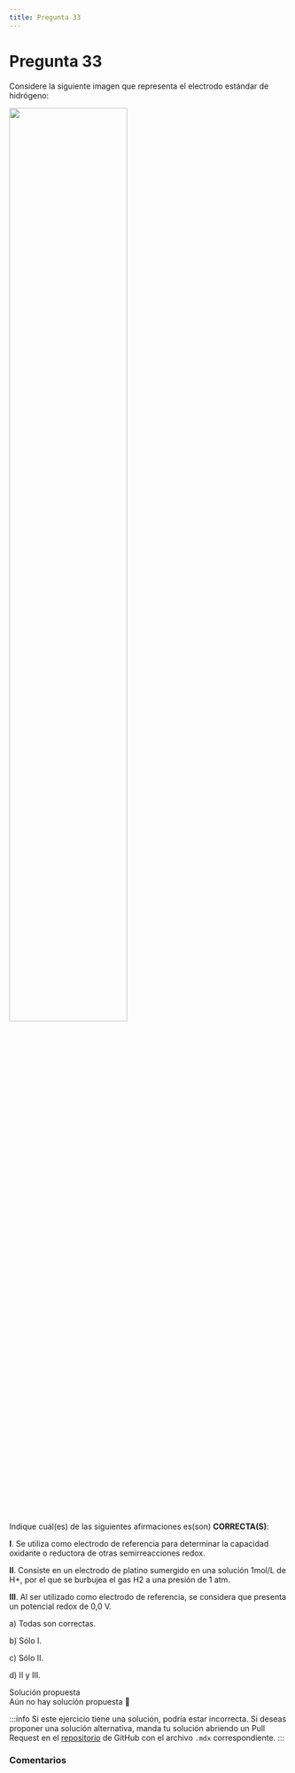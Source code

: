 ```yaml
---
title: Pregunta 33
---
```



# Pregunta 33

Considere la siguiente imagen que representa el electrodo estándar de hidrógeno:

<Image
  src="science/chemistry/exercises/2025-2/p33/image.png"
  width="65%"
/>

Indique cuál(es) de las siguientes afirmaciones es(son) **CORRECTA(S)**:

**I**. Se utiliza como electrodo de referencia para determinar la capacidad oxidante o reductora de
otras semirreacciones redox.

**II**. Consiste en un electrodo de platino sumergido en una solución 1mol/L de H+, por el que se
burbujea el gas H2 a una presión de 1 atm.

**III**. Al ser utilizado como electrodo de referencia, se considera que presenta un potencial redox de
0,0 V.

a) Todas son correctas.

b) Sólo I.

c) Sólo II.

d) II y III.

<MDXDetails>
<summary>Solución propuesta</summary>

<div className="exercise">
Aún no hay solución propuesta 🥲
</div>

:::info
Si este ejercicio tiene una solución, podría estar incorrecta. Si deseas proponer una solución alternativa, manda tu solución abriendo
un Pull Request en el [repositorio](https://github.com/crow-rojas/apuntes-fundamentals/pulls) de GitHub con el archivo
`.mdx` correspondiente.
:::

</MDXDetails>

### Comentarios

<Disqus
  url="https://crow-rojas.github.io/apuntes-fundamentals/docs/mathematics/calculus-1-2-3/exercises/2019-2/p01"
  identifier="docs/mathematics/calculus-1-2-3/exercises/2019-2/p01"
  title="2019-2 Cálculo I, II y III - Pregunta 01"
/>
